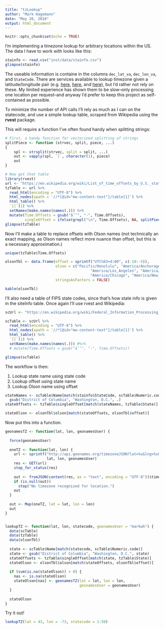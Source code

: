 ```yaml
---
title: "tzLookup"
author: "Mark Hagemann"
date: "May 26, 2016"
output: html_document
---
```


```r
knitr::opts_chunk$set(echo = TRUE)
```

I'm implementing a timezone lookup for arbitrary locations within the US. The data I have to work with looks like this: 

```r
stainfo <- read.csv("inst/data/stainfo.csv")
glimpse(stainfo)
```

The useable information is containe in the columns `dec_lat_va`, `dec_lon_va`, and `StateCode`. There are services available to lookup timezone given a latitude/longitude pair (e.g. [here](http://www.geonames.org/export/web-services.html), [here](https://developers.google.com/maps/documentation/timezone/intro#Introduction), and [here](https://timezonedb.com/api)), but I'd rather not rely on these. My limited experience has shown them to be slow--only processing one location per request--and anyway I'd prefer to keep this project as self-contained as possible. 

To minimize the number of API calls I'll rely as much as I can on the statecode, and use a simple lookup table, scraped from Wikipedia using the **rvest** package.


This will require a function I've often found handy when splitting strings:

```r

# First, a handy function for vectorized splitting of strings
splitPiece <- function (strvec, split, piece, ...) 
{
    spl <- strsplit(strvec, split = split, ...)
    out <- vapply(spl, `[`, character(1), piece)
    out
}

# Now get that table
library(rvest)
url <- "https://en.wikipedia.org/wiki/List_of_time_offsets_by_U.S._state"
tzTable <- url %>% 
  read_html(encoding = "UTF-8") %>% 
  html_nodes(xpath = '//*[@id="mw-content-text"]/table[1]') %>% 
  html_table() %>% 
  `[[`(1) %>% 
  setNames(make.names(names(.))) %>% 
  mutate(Time.Offsets = gsub("âˆ’", "-", Time.Offsets),
         singleOffset = ifelse(grepl("\n", Time.Offsets), NA, splitPiece(Time.Offsets, " ", 1)))
glimpse(tzTable)
```

Now I'll make a table to replace offsets with Olson names (not technically an exact mapping, as Olson names reflect more nuance than offset, but this is a necessary approximation.)

```r
unique(tzTable$Time.Offsets)

olsonTbl <- data.frame(offset = sprintf("UTC%03+d:00", c(-10:-5)), 
                       olson = c("Pacific/Honolulu", "America/Anchorage",
                                       "America/Los_Angeles", "America/Denver", 
                                       "America/Chicago", "America/New_York"),
                       stringsAsFactors = FALSE)

kable(olsonTbl)
```

I'll also need a table of FIPS state codes, since that's how state info is given in the siteInfo table. Once again I'll use rvest and Wikipedia:

```r
scUrl <- "https://en.wikipedia.org/wiki/Federal_Information_Processing_Standard_state_code"

scTable <- scUrl %>% 
  read_html(encoding = "UTF-8") %>% 
  html_nodes(xpath = '//*[@id="mw-content-text"]/table[1]') %>% 
  html_table() %>% 
  `[[`(1) %>% 
  setNames(make.names(names(.))) #%>% 
  # mutate(Time.Offsets = gsub("âˆ’", "-", Time.Offsets))

glimpse(scTable)
```


The workflow is then: 

1. Lookup state name using state code
2. Lookup offset using state name
3. Lookup Olson name using offset



```r
stateNames <- scTable$Name[match(stainfo$StateCode, scTable$Numeric.code)] %>% 
  gsub("District of Columbia", "Washington, D.C.", .)
stateOffsets <- tzTable$singleOffset[match(stateNames, tzTable$State)]

stateOlson <- olsonTbl$olson[match(stateOffsets, olsonTbl$offset)]

```

Now put this into a function. 


```r
geonamesTZ <- function(lat, lon, geonamesUser) {
  
  force(geonamesUser)
  
  oneTZ <- function(lat, lon) {
    url <- sprintf("http://api.geonames.org/timezoneJSON?lat=%s&lng=%s&radius=10&username=%s",
                   lat, lon, geonamesUser)
    res <- GET(url)
    stop_for_status(res)
  
    out <- fromJSON(content(res, as = "text", encoding = "UTF-8"))$timezoneID
    if (is.null(out))
      stop("No timezone recognized for location.")
    out
  }
  
  out <- Map(oneTZ, lat = lat, lon = lon)
  out
}


lookupTZ <- function(lat, lon, statecode, geonamesUser = "markwh") {
  data(scTable)
  data(tzTable)
  data(olsonTbl)
  
  state <- scTable$Name[match(statecode, scTable$Numeric.code)]
  state <- gsub("District of Columbia", "Washington, D.C.", state)
  stateOffsets <- tzTable$singleOffset[match(state, tzTable$State)]
  stateOlson <- olsonTbl$olson[match(stateOffsets, olsonTbl$offset)]
  
  if (sum(is.na(stateOlson)) > 0) {
    nas <- is.na(stateOlson)
    stateOlson[nas] <- geonamesTZ(lat = lat, lon = lon, 
                                  geonamesUser = geonamesUser)
  }
  
  stateOlson
}

```

Try it out!

```r
lookupTZ(lat = 43, lon = -73, statecode = 1:50)
```


